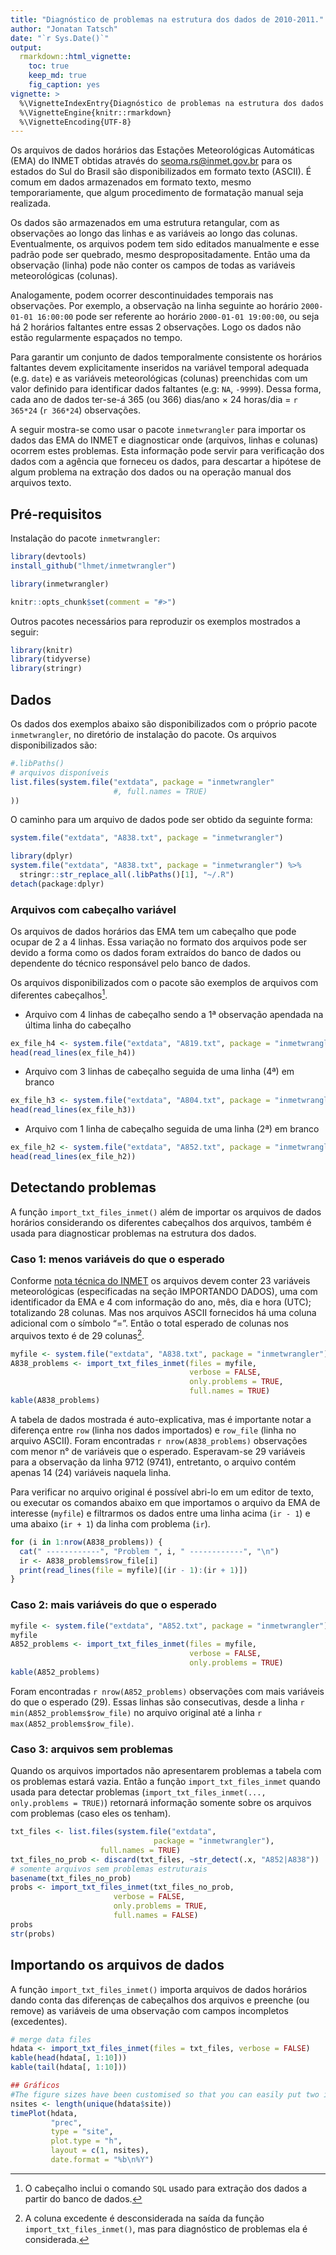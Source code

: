 ```yaml
---
title: "Diagnóstico de problemas na estrutura dos dados de 2010-2011."
author: "Jonatan Tatsch"
date: "`r Sys.Date()`"
output:
  rmarkdown::html_vignette:
    toc: true
    keep_md: true
    fig_caption: yes
vignette: >
  %\VignetteIndexEntry{Diagnóstico de problemas na estrutura dos dados de 2010-2011.}
  %\VignetteEngine{knitr::rmarkdown}
  %\VignetteEncoding{UTF-8}
---
```


Os arquivos de dados horários das Estações Meteorológicas Automáticas (EMA) do 
INMET obtidas através do [seoma.rs@inmet.gov.br](seoma.rs@inmet.gov.br)  para os estados do Sul do Brasil são disponibilizados em formato texto (ASCII). É comum em dados 
armazenados em formato texto, mesmo temporariamente, que algum procedimento de 
formatação manual seja realizada.

Os dados são armazenados em uma estrutura retangular, com as observações ao longo das linhas e as variáveis ao longo das colunas. Eventualmente, os arquivos podem tem sido editados manualmente e esse padrão pode ser quebrado, mesmo despropositadamente. Então uma da observação (linha) pode não conter os campos de todas as variáveis meteorológicas (colunas).


Analogamente, podem ocorrer descontinuidades temporais nas observações. 
Por exemplo, a observação na linha seguinte ao horário `2000-01-01 16:00:00` 
pode ser referente ao horário `2000-01-01 19:00:00`, ou seja há 2 horários
faltantes entre essas 2 observações. Logo os dados não estão regularmente 
espaçados no tempo.

Para garantir um conjunto de dados temporalmente consistente
os horários faltantes devem explicitamente inseridos na variável temporal 
adequada (e.g. `date`) e as variáveis meteorológicas (colunas) preenchidas com um valor definido para identificar dados faltantes (e.g: `NA`, `-9999`). 
Dessa forma, cada ano de dados ter-se-á 365 (ou 366) dias/ano $\times$ 
24 horas/dia $=$ `r 365*24`  (`r 366*24`) observações.


A seguir mostra-se como usar o pacote `inmetwrangler` para importar os dados
das EMA do INMET e diagnosticar onde (arquivos, linhas e colunas) ocorrem estes problemas. Esta informação pode servir para verificação dos dados com a agência que forneceu os dados, para descartar a hipótese de algum problema na extração dos dados ou na operação manual dos arquivos texto.

## Pré-requisitos

Instalação do pacote `inmetwrangler`:

```r
library(devtools)
install_github("lhmet/inmetwrangler")
```

```r
library(inmetwrangler)
```

```r
knitr::opts_chunk$set(comment = "#>")
```


Outros pacotes necessários para reproduzir os exemplos mostrados a seguir:

```r
library(knitr)
library(tidyverse)
library(stringr)
```



## Dados

Os dados dos exemplos abaixo são disponibilizados com o próprio pacote 
`inmetwrangler`, no diretório de instalação do pacote. Os arquivos 
disponibilizados são:

```r
#.libPaths()
# arquivos disponíveis
list.files(system.file("extdata", package = "inmetwrangler"
                       #, full.names = TRUE)
))
```


O caminho para um arquivo de dados pode ser obtido da seguinte forma:

```r
system.file("extdata", "A838.txt", package = "inmetwrangler")
```

```r
library(dplyr)
system.file("extdata", "A838.txt", package = "inmetwrangler") %>%
  stringr::str_replace_all(.libPaths()[1], "~/.R")
detach(package:dplyr)
```

### Arquivos com cabeçalho variável

Os arquivos de dados horários das EMA tem um cabeçalho que pode ocupar de 2 
a 4 linhas. Essa variação no formato dos arquivos pode ser devido a forma como
os dados foram extraídos do banco de dados ou dependente do técnico responsável 
pelo banco de dados.

Os arquivos disponibilizados com o pacote são exemplos de arquivos com 
diferentes cabeçalhos^[O cabeçalho inclui o comando `SQL` usado para 
extração dos dados a partir do banco de dados.]. 

- Arquivo com 4 linhas de cabeçalho sendo a 1ª observação apendada na última
linha do cabeçalho

```r
ex_file_h4 <- system.file("extdata", "A819.txt", package = "inmetwrangler")
head(read_lines(ex_file_h4))
```

- Arquivo com 3 linhas de cabeçalho seguida de uma linha (4ª) em branco

```r
ex_file_h3 <- system.file("extdata", "A804.txt", package = "inmetwrangler")
head(read_lines(ex_file_h3))
```

- Arquivo com 1 linha de cabeçalho seguida de uma linha (2ª) em branco

```r
ex_file_h2 <- system.file("extdata", "A852.txt", package = "inmetwrangler")
head(read_lines(ex_file_h2))
```

## Detectando problemas

A função `import_txt_files_inmet()` além de importar os arquivos de dados 
horários considerando os diferentes cabeçalhos dos arquivos, também é usada para
diagnosticar problemas na estrutura dos dados.

### Caso 1: menos variáveis do que o esperado

Conforme [nota técnica do INMET](http://www.inmet.gov.br/portal/css/content/topo_iframe/pdf/Nota_Tecnica-Rede_estacoes_INMET.pdf) os arquivos devem conter 23 variáveis meteorológicas (especificadas na seção IMPORTANDO DADOS), uma com identificador da EMA e 4 com informação do ano, mês, dia e hora (UTC); totalizando 28 colunas. Mas nos arquivos ASCII fornecidos há uma coluna adicional com o símbolo "=". Então o total esperado de colunas nos arquivos texto é de 29 colunas^[A coluna excedente é desconsiderada na saída da função `import_txt_files_inmet()`, mas para diagnóstico de problemas ela é considerada.].


```r
myfile <- system.file("extdata", "A838.txt", package = "inmetwrangler")
A838_problems <- import_txt_files_inmet(files = myfile, 
                                        verbose = FALSE,
                                        only.problems = TRUE, 
                                        full.names = TRUE)
kable(A838_problems)
```

A tabela de dados mostrada é auto-explicativa, mas é importante notar a diferença entre `row` (linha nos dados importados) e `row_file` (linha no arquivo ASCII). Foram encontradas `r nrow(A838_problems)` observações com menor n° de variáveis que o esperado.
Esperavam-se 29 variáveis para a observação da linha 9712 (9741), entretanto, o arquivo contém apenas 14 (24) variáveis naquela linha.

Para verificar no arquivo original é possível abri-lo em um editor de texto, ou executar os comandos abaixo em que importamos o arquivo da EMA de interesse (`myfile`) e filtrarmos os dados entre uma linha acima (`ir - 1`) e uma abaixo (`ir + 1`) da linha com problema (`ir`). 

```r
for (i in 1:nrow(A838_problems)) {
  cat(" ------------", "Problem ", i, " ------------", "\n")
  ir <- A838_problems$row_file[i]
  print(read_lines(file = myfile)[(ir - 1):(ir + 1)])
}
```

### Caso 2: mais variáveis do que o esperado


```r
myfile <- system.file("extdata", "A852.txt", package = "inmetwrangler")
myfile
A852_problems <- import_txt_files_inmet(files = myfile, 
                                        verbose = FALSE,
                                        only.problems = TRUE)
kable(A852_problems)
```

Foram encontradas `r nrow(A852_problems)` observações com mais variáveis do que o esperado (29). Essas linhas são consecutivas, desde a linha `r min(A852_problems$row_file)` no arquivo original até a linha `r max(A852_problems$row_file)`.

### Caso 3: arquivos sem problemas

Quando os arquivos importados não apresentarem problemas a tabela com os 
problemas estará vazia. Então a função `import_txt_files_inmet` quando usada
para detectar problemas (`import_txt_files_inmet(..., only.problems = TRUE)`)
retornará informação somente sobre os arquivos com problemas
(caso eles os tenham).

```r
txt_files <- list.files(system.file("extdata", 
                                package = "inmetwrangler"),
                    full.names = TRUE) 
txt_files_no_prob <- discard(txt_files, ~str_detect(.x, "A852|A838"))
# somente arquivos sem problemas estruturais
basename(txt_files_no_prob)
probs <- import_txt_files_inmet(txt_files_no_prob, 
                       verbose = FALSE, 
                       only.problems = TRUE, 
                       full.names = FALSE)
probs
str(probs)
```


## Importando os arquivos de dados

A função `import_txt_files_inmet()` importa arquivos de dados 
horários dando conta das diferenças de cabeçalhos dos arquivos e preenche (ou remove) as variáveis de uma observação com campos incompletos (excedentes).

```r
# merge data files
hdata <- import_txt_files_inmet(files = txt_files, verbose = FALSE)
kable(head(hdata[, 1:10]))
kable(tail(hdata[, 1:10]))
```





```r
## Gráficos
#The figure sizes have been customised so that you can easily put two images side-by-side. 
nsites <- length(unique(hdata$site))
timePlot(hdata, 
         "prec", 
         type = "site", 
         plot.type = "h", 
         layout = c(1, nsites),
         date.format = "%b\n%Y")
```


